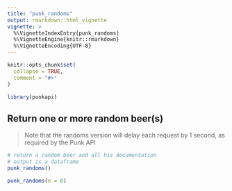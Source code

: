 ```yaml
---
title: "punk_randoms"
output: rmarkdown::html_vignette
vignette: >
  %\VignetteIndexEntry{punk_randoms}
  %\VignetteEngine{knitr::rmarkdown}
  %\VignetteEncoding{UTF-8}
---
```


```r
knitr::opts_chunk$set(
  collapse = TRUE,
  comment = "#>"
)
```

```r
library(punkapi)
```

## Return one or more random beer(s)


> Note that the randoms version will delay each request by 1 second, as required by the Punk API

```r
# return a random beer and all his documentation
# output is a dataframe
punk_randoms()

punk_randoms(n = 6)

```

